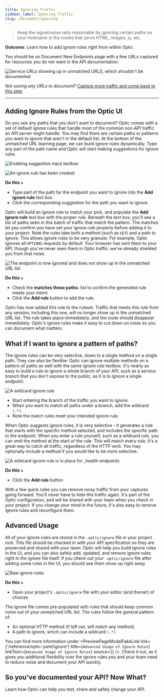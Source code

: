 ```yaml
---
title: Ignoring Traffic
sidebar_label: Ignoring Traffic
slug: /document/ignoring
---
```



> Keep the signal/noise ratio reasonable by ignoring certain paths on your hostname ie the routes that serve HTML, images, js, etc.

**Outcome**: Learn how to add ignore rules right from within Optic

You should be on Document New Endpoints page with a few URLs captured for resources you do not want in the API documentation:

<Paper elevation={3}>

![Service URLs showing up in unmatched URLS, which shouldn't be documented](/img/docs/ignore-unmatched-urls.png)

</Paper>

*Not seeing any URLs to document?* [Capture more traffic and come back to this step](/document)

---

## Adding Ignore Rules from the Optic UI

Do you see any paths that you don't want to document? Optic comes with a set of default ignore rules that handle most of the common non-API traffic an API server might handle. You may find there are certain paths or patterns you want to ignore that aren't in the default list. At the bottom of the unmatched URL learning page, we can build ignore rules dynamically. Type any part of the path name and Optic will start making suggestions for ignore rules

<Paper elevation={3}>

![Enabling suggestion input textbox](/img/docs/ignore-suggestion.png)

</Paper>

<Paper elevation={3}>

![An ignore rule has been created](/img/docs/ignore-rule.png)

</Paper>

**Do this ⤵️**

- Type part of the path for the endpoint you want to ignore into the **Add ignore rule** text box.
- Click the corresponding suggestion for the path you want to ignore.

Optic will build an ignore rule to match your pick, and populate the **Add ignore rule** text box with the proper rule. Beneath the text box, you'll see a list of paths seen in this batch of traffic that match the pattern. The matches let you confirm you have set your ignore rule properly before adding it to your project. Note the rules take both a method (such as `GET`) and a path to ignore. This allows ignore rules to be very granular. For example, Optic ignores all `OPTIONS` requests by default. Your browser has sent them to your API, though you've never seen them in Optic traffic: we've already shielded you from that noise.

<Paper elevation={3}>

![The endpoint is now ignored and does not show up in the unmatched URL list](/img/docs/ignore-one-endpoint.png)

</Paper>

**Do this ⤵️**

- Check the **matches these paths:** list to confirm the generated rule meets your intent.
- Click the **Add rule** button to add the rule.

Optic has now added this rule to the ruleset. Traffic that meets this rule from any session, including this one, will no longer show up in the unmatched URL list. The rule takes place immediately, and the route should disappear immediately. Optic's ignore rules make it easy to cut down on noise so you can document what matters.

## What if I want to ignore a pattern of paths?

The ignore rules can be very selective, down to a single method on a single path. They can also be flexible: Optic can ignore multiple methods on a pattern of paths as well with the same ignore rule textbox. It's nearly as easy to build a rule to ignore a whole branch of your API, such as a service branch that you don't expose to the public, as it is to ignore a single endpoint.

<Paper elevation={3}>

![A wildcard ignore rule](/img/docs/ignore-wildcard.png)

</Paper>

- Start entering the branch of the traffic you want to ignore.
- When you want to match all paths under a branch, add the wildcard `(.*)`.
- Note the match rules meet your intended ignore rule.

When Optic suggests ignore rules, it is very selective - it generates a rule that starts with the specific method selected, and includes the specific path to the endpoint. When you enter a rule yourself, such as a wildcard rule, you can omit the method at the start of the rule. This will match every rule. It's a great way to catch all traffic, regardless of the HTTP verb. You may optionally include a method if you would like to be more selective.

<Paper elevation={3}>

![A wildcard ignore rule is in place for _health endpoints](/img/docs/ignore-denoised.png)

</Paper>

**Do this ⤵️**

- Click the **Add rule** button

With a few quick rules you can remove noisy traffic from your captures going forward. You'll never have to hide this traffic again. It's part of the Optic configuration, and will be shared with your team when you check in your project. If you change your mind in the future, it's also easy to remove ignore rules and reconfigure them.

## Advanced Usage

All of your ignore rules are stored in the `.optic/ignore` file in your project root. This file should be checked in with your API specification so they are preserved and shared with your team. Optic will help you build ignore rules in the UI, and you can also safely add, updated, and remove ignore rules right in the ignore file itself. If you check out your `.optic/ignore` file after adding some rules in the UI, you should see them show up right away

<Paper elevation={3}>

![Raw ignore rules](/img/docs/ignore-rules.png)

</Paper>

**Do this ⤵️**

- Open your project's `.optic/ignore` file with your editor (and theme!) of choices

The ignore file comes pre-populated with rules that should keep common noise out of your unmatched URL list. The rules follow the general pattern of:

- An optional HTTP method (if left out, will match any method).
- A path to ignore, which can include a wildcard `(.*)`.

You can find more information under <PreviewPageModalFakeLink
  link={'/reference/optic-yaml/ignore'}
  title={`Advanced Usage of Ignore Rules`}
  linkText={`Advanced Usage of Ignore Rules`}
  source={<Ignore />}
/>. Check it out, as it gives you additional flexibility over the ignore rules you and your team need to reduce noise and document your API quickly.

## So you've documented your API? Now What?

Learn how Optic can help you test, share and safely change your API.
